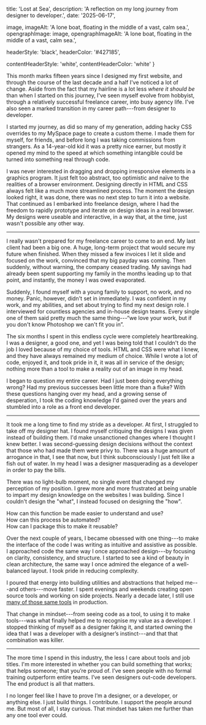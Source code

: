 
  title: 'Lost at Sea',
  description: 'A reflection on my long journey from designer to developer.',
  date: '2025-06-17',

  image,
  imageAlt: 'A lone boat, floating in the middle of a vast, calm sea.',
  opengraphImage: image,
  opengraphImageAlt: 'A lone boat, floating in the middle of a vast, calm sea.',

  headerStyle: 'black',
  headerColor: '#427185',

  contentHeaderStyle: 'white',
  contentHeaderColor: 'white'
}

This month marks fifteen years since I designed my first website, and through the course of the last decade and a half I've noticed a lot of change. Aside from the fact that my hairline is a lot less *where it should be* than when I started on this journey, I've seen myself evolve from hobbyist, through a relatively successful freelance career, into busy agency life. I've also seen a marked transition in my career path---from designer to developer.

I started my journey, as did so many of my generation, adding hacky CSS overrides to my MySpace page to create a custom theme. I made them for myself, for friends, and before long I was taking commissions from strangers. As a 14-year-old kid it was a pretty nice earner, but mostly it opened my mind to the speed at which something intangible could be turned into something real through code.

I was never interested in dragging and dropping irresponsive elements in a graphics program. It just felt too abstract, too optimistic and naïve to the realities of a browser environment. Designing directly in HTML and CSS always felt like a much more streamlined process. The moment the design looked right, it was done, there was no next step to turn it into a website. That continued as I embarked into freelance design, where I had the freedom to rapidly prototype and iterate on design ideas in a real browser. My designs were useable and interactive, in a way that, at the time, just wasn't possible any other way.

---

I really wasn't prepared for my freelance career to come to an end. My last client had been a big one. A huge, long-term project that would secure my future when finished. When they missed a few invoices I let it slide and focused on the work, convinced that my big payday was coming. Then suddenly, without warning, the company ceased trading. My savings had already been spent supporting my family in the months leading up to that point, and instantly, the money I was owed evaporated.

Suddenly, I found myself with a young family to support, no work, and no money. Panic, however, didn't set in immediately. I was confident in my work, and my abilities, and set about trying to find my next design role. I interviewed for countless agencies and in-house design teams. Every single one of them said pretty much the same thing---“we love your work, but if you don't know Photoshop we can't fit you in”.

The six months I spent in this endless cycle were completely heartbreaking. I was a designer, a good one, and yet I was being told that I couldn't do the job I loved because of my choice of tools. HTML and CSS were what I knew, and they have always remained my medium of choice. While I wrote a lot of code, enjoyed it, and took pride in it, it was all in service of the design; nothing more than a tool to make a reality out of an image in my head.

I began to question my entire career. Had I just been doing everything wrong? Had my previous successes been little more than a fluke? With these questions hanging over my head, and a growing sense of desperation, I took the coding knowledge I'd gained over the years and stumbled into a role as a front end developer.

---

It took me a long time to find my stride as a developer. At first, I struggled to take off my designer hat. I found myself critiquing the designs I was given instead of building them. I'd make unsanctioned changes where I thought I knew better. I was second-guessing design decisions without the context that those who had made them were privy to. There was a huge amount of arrogance in that, I see that now, but I think subconsciously I just felt like a fish out of water. In my head I was a designer masquerading as a developer in order to pay the bills.

There was no light-bulb moment, no single event that changed my perception of my position. I grew more and more frustrated at being unable to impart my design knowledge on the websites I was building. Since I couldn't design the "what", I instead focused on designing the "how".

How can this function be made easier to understand and use?  
How can this process be automated?  
How can I package this to make it reusable?  

Over the next couple of years, I became obsessed with one thing---to make the interface of the code I was writing as intuitive and assistive as possible. I approached code the same way I once approached design---by focusing on clarity, consistency, and structure. I started to see a kind of beauty in clean architecture, the same way I once admired the elegance of a well-balanced layout. I took pride in reducing complexity.

I poured that energy into building utilities and abstractions that helped me---and others---move faster. I spent evenings and weekends creating open source tools and working on side projects. Nearly a decade later, I still use [many of those same tools](/#open-source) in production.

That change in mindset---from seeing code as a tool, to using it to make tools---was what finally helped me to recognise my value as a developer. I stopped thinking of myself as a designer faking it, and started owning the idea that I was a developer with a designer’s instinct---and that that combination was killer.

---

The more time I spend in this industry, the less I care about tools and job titles. I'm more interested in whether you can build something that works; that helps someone; that you’re proud of. I’ve seen people with no formal training outperform entire teams. I’ve seen designers out-code developers. The end product is all that matters.

I no longer feel like I have to prove I’m a designer, or a developer, or anything else. I just build things. I contribute. I support the people around me. But most of all, I stay curious. That mindset has taken me further than any one tool ever could.
